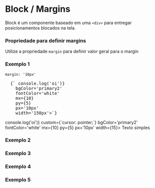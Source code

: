 

<Meta title="Block / Margins" />

# Block / Margins

<Space size={3} />

Block é um componente baseado em uma `<div>` para entregar posicionamentos blocados na tela.

<Space size={6} />

### Propriedade para definir margins

<Space size={3} />

Utilize a propriedade `margin` para definir valor geral para o margin

<Space size={6} />

### Exemplo 1

`margin: '10px'`

<pre>
  <CodeBlock>{`<Block 
    onClick={() => console.log('oi')}
    bgColor='primary2'
    fontColor='white'
    mx={10}
    py={5}
    px='10px'
    width='150px'></Block>`}</CodeBlock>
</pre>

<Space size={3} />

<ThemeProvider theme={theme}>
  <Block 
    onClick={() => console.log('oi')}
    custom={`cursor: pointer;`}
    bgColor='primary2'
    fontColor='white'
    mx={10}
    py={5}
    px='10px'
    width={15}>
    Texto simples
  </Block>
</ThemeProvider>

<Space size={6} />

### Exemplo 2

<Space size={6} />

### Exemplo 3

<Space size={6} />

### Exemplo 4

<Space size={6} />

### Exemplo 5